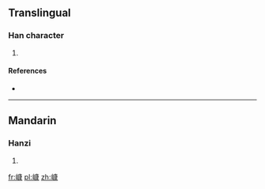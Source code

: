 ==Translingual==

===Han character===
{{Han char|rn=46|rad=山|as=11|sn=14|four=|canj=山戈中水 (UILE)|ids=⿰[[山]][[康]]}}

# {{defn|Han|sort=山11}}

====References====
* {{Han ref|kx=0318.040|dkj=08386|hdz=10795.010|uh=5D7B|ud=23931}}

----

==Mandarin==

===Hanzi===
{{cmn-hanzi|pin=[[kāng]] ([[kang1]])|wg=k'ang<sup>1</sup>}}

# {{defn|lang=cmn|sort=山11}}

[[fr:嵻]]
[[pl:嵻]]
[[zh:嵻]]